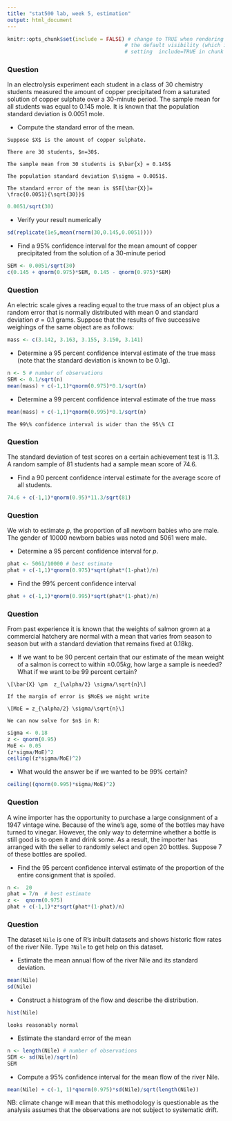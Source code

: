 ---
title: "stat500 lab, week 5, estimation"
output: html_document
---

```{r setup, include=FALSE}
knitr::opts_chunk$set(include = FALSE) # change to TRUE when rendering solutions; this changes
                                      # the default visibility (which is overridden by explicitly
                                      # setting  include=TRUE in chunk options)
```


### Question

In an electrolysis experiment each student in a class of 30 chemistry
students measured the amount of copper precipitated from a saturated
solution of copper sulphate over a 30-minute period.  The sample mean
for all students was equal to 0.145 mole.  It is known that the
population standard deviation is 0.0051 mole.

* Compute the standard error of the mean.

```{asis}
Suppose $X$ is the amount of copper sulphate. 

There are 30 students, $n=30$.

The sample mean from 30 students is $\bar{x} = 0.145$

The population standard deviation $\sigma = 0.0051$.

The standard error of the mean is $SE[\bar{X}]=
\frac{0.0051}{\sqrt{30}}$
```


```{r}
0.0051/sqrt(30)
```

* Verify your result numerically

```{r}
sd(replicate(1e5,mean(rnorm(30,0.145,0.0051))))
```

* Find a 95\% confidence interval for the mean amount of copper
  precipitated from the solution of a 30-minute period 

```{r}
SEM <- 0.0051/sqrt(30)
c(0.145 + qnorm(0.975)*SEM, 0.145 - qnorm(0.975)*SEM)
```

### Question

An electric scale gives a reading equal to the true mass of an
object plus a random error that is normally distributed with mean 0
and standard deviation $\sigma = 0.1$ grams. Suppose that the results
of five successive weighings of the same object are as follows:

```{r,include=TRUE}
mass <- c(3.142, 3.163, 3.155, 3.150, 3.141)
```

* Determine a 95 percent confidence interval estimate of the true
mass (note that the standard deviation is known to be 0.1g).

```{r}
n <- 5 # number of observations
SEM <- 0.1/sqrt(n)
mean(mass) + c(-1,1)*qnorm(0.975)*0.1/sqrt(n)
```

* Determine a 99 percent confidence interval estimate of the true mass

```{r}
mean(mass) + c(-1,1)*qnorm(0.995)*0.1/sqrt(n)
```
```{asis}

The 99\% confidence interval is wider than the 95\% CI
```

### Question

The standard deviation of test scores on a certain achievement test is
11.3.  A random sample of 81 students had a sample mean score of 74.6.

* Find a 90 percent confidence interval estimate for the average score
of all students.

```{r}
74.6 + c(-1,1)*qnorm(0.95)*11.3/sqrt(81)
```

### Question

We wish to estimate $p$, the proportion of all newborn babies who are
male.  The gender of 10000 newborn babies was noted and  5061 were
male.

* Determine a 95 percent confidence interval for $p$.

```{r}
phat <- 5061/10000 # best estimate
phat + c(-1,1)*qnorm(0.975)*sqrt(phat*(1-phat)/n)
```

* Find the 99\% percent confidence interval 

```{r}
phat + c(-1,1)*qnorm(0.995)*sqrt(phat*(1-phat)/n)
```


### Question

From past experience it is known that the weights of salmon grown at a
commercial hatchery are normal with a mean that varies from season to
season but with a standard deviation that remains fixed at 0.18kg. 

* If we want to be 90 percent certain that our estimate of the mean
weight of a salmon is correct to within $\pm 0.05kg$, how large a
sample is needed? What if we want to be 99 percent certain?

```{asis}
\[\bar{X} \pm  z_{\alpha/2} \sigma/\sqrt{n}\]

If the margin of error is $MoE$ we might write

\[MoE = z_{\alpha/2} \sigma/\sqrt{n}\]

We can now solve for $n$ in R:
```
```{r}
sigma <- 0.18
z <- qnorm(0.95)
MoE <- 0.05
(z*sigma/MoE)^2
ceiling((z*sigma/MoE)^2)
```

* What would the answer be if we wanted to be 99\% certain?

```{r}
ceiling((qnorm(0.995)*sigma/MoE)^2)
```

### Question

A wine importer has the opportunity to purchase a large consignment of
a 1947 vintage wine.  Because of the wine's age, some of the bottles
may have turned to vinegar.  However, the only way to determine
whether a bottle is still good is to open it and drink some.  As a
result, the importer has arranged with the seller to randomly select
and open 20 bottles.  Suppose 7 of these bottles are spoiled. 

* Find the 95 percent confidence interval estimate of the proportion
of the entire consignment that is spoiled.

```{r}
n <-  20
phat = 7/n  # best estimate
z <-  qnorm(0.975)
phat + c(-1,1)*z*sqrt(phat*(1-phat)/n)
```


### Question

The dataset `Nile` is one of R's inbuilt datasets and shows historic
flow rates of the river Nile.  Type `?Nile` to get help on this
dataset.

* Estimate the mean annual flow of the river Nile and its standard deviation.

```{r}
mean(Nile)
sd(Nile)
```

* Construct a histogram of the flow and describe the distribution.

```{r}
hist(Nile)
```

```{asis}
looks reasonably normal
````

* Estimate the standard error of the mean

```{r}
n <- length(Nile) # number of observations
SEM <- sd(Nile)/sqrt(n)
SEM
```

* Compute a 95\% confidence interval for the mean flow of the river Nile.

```{r}
mean(Nile) + c(-1, 1)*qnorm(0.975)*sd(Nile)/sqrt(length(Nile))
```

NB: climate change will mean that this methodology is questionable as
the analysis assumes that the observations are not subject to
systematic drift.


